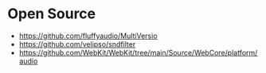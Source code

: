 # Open Source

- <https://github.com/fluffyaudio/MultiVersio>
- <https://github.com/velipso/sndfilter>
- <https://github.com/WebKit/WebKit/tree/main/Source/WebCore/platform/audio>
